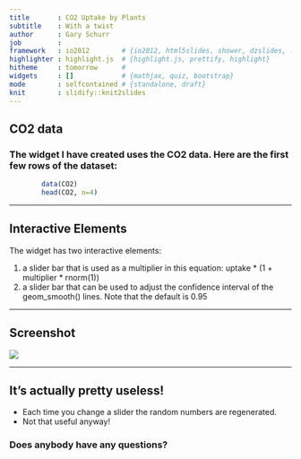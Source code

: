 ```yaml
---
title       : CO2 Uptake by Plants
subtitle    : With a twist
author      : Gary Schurr
job         : 
framework   : io2012        # {io2012, html5slides, shower, dzslides, ...}
highlighter : highlight.js  # {highlight.js, prettify, highlight}
hitheme     : tomorrow      # 
widgets     : []            # {mathjax, quiz, bootstrap}
mode        : selfcontained # {standalone, draft}
knit        : slidify::knit2slides
---
```


## CO2 data

### The widget I have created uses the CO2 data. Here are the first few rows of the dataset:


``` r
        data(CO2)
        head(CO2, n=4)
```

---

## Interactive Elements

The widget has two interactive elements:

1. a slider bar that is used as a multiplier in this equation: uptake * (1 + multiplier * rnorm(1))
2. a slider bar that can be used to adjust the confidence interval of the geom_smooth() lines. Note that the default is 0.95

---

## Screenshot

![](assets/img/screenshot.png)

---

## It's actually pretty useless!

* Each time you change a slider the random numbers are regenerated.
* Not that useful anyway!

### Does anybody have any questions?
